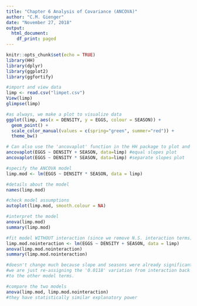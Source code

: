 ```yaml
---
title: "Chapter 6 Analysis of Covariance (ANCOVA)"
author: "C.M. Gienger"
date: "November 27, 2018"
output:
  html_document:
    df_print: paged
---
```


```r
knitr::opts_chunk$set(echo = TRUE)
library(HH)
library(dplyr)
library(ggplot2)
library(ggfortify)
```

```r
#import and view data
limp <- read.csv("limpet.csv")
View(limp)
glimpse(limp)

#as always, we make a plot to visualize data
ggplot(limp, aes(x = DENSITY, y = EGGS, colour = SEASON)) +
  geom_point() +
  scale_color_manual(values = c(spring="green", summer="red")) +
  theme_bw()

# Can also use the 'ancovaplot' function in the HH package to plot and fit lines
ancovaplot(EGGS ~ DENSITY + SEASON, data=limp) #equal slopes plot
ancovaplot(EGGS ~ DENSITY * SEASON, data=limp) #separate slopes plot

#specify the ANCOVA model
limp.mod <- lm(EGGS ~ DENSITY * SEASON, data = limp)

#details about the model
names(limp.mod)

#check model assumptions
autoplot(limp.mod, smooth.colour = NA)

#interpret the model
anova(limp.mod)
summary(limp.mod)

#fit model WITHOUT interaction (since we remove N.S. interaction terms)
limp.mod.nointeraction <- lm(EGGS ~ DENSITY + SEASON, data = limp)
anova(limp.mod.nointeraction)
summary(limp.mod.nointeraction)

#doesn't change much because slope and seasons were already significant
#we are just re-assigning the '0.0118' variation from interaction back
#to the other model terms.

#compare the two models
anova(limp.mod, limp.mod.nointeraction)
#they have statistically similar explanatory power

```
